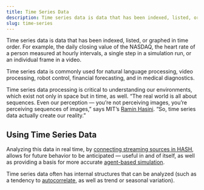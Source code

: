 ```yaml
---
title: Time Series Data
description: Time series data is data that has been indexed, listed, or graphed in time order. For example, the daily closing value of the NASDAQ, or a single step in a simulation run.
slug: time-series
---
```


Time series data is data that has been indexed, listed, or graphed in time order. For example, the daily closing value of the NASDAQ, the heart rate of a person measured at hourly intervals, a single step in a simulation run, or an individual frame in a video.

Time series data is commonly used for natural language processing, video processing, robot control, financial forecasting, and in medical diagnostics.

Time series data processing is critical to understanding our environments, which exist not only in space but in time, as well. “The real world is all about sequences. Even our perception — you’re not perceiving images, you’re perceiving sequences of images,” says MIT’s [Ramin Hasini](https://news.mit.edu/2021/machine-learning-adapts-0128). “So, time series data actually create our reality.”

## Using Time Series Data

Analyzing this data in real time, by [connecting streaming sources in HASH](https://hash.ai/platform), allows for future behavior to be anticipated — useful in and of itself, as well as providing a basis for more accurate [agent-based simulation](https://hash.ai/glossary/simulation).

Time series data often has internal structures that can be analyzed (such as a tendency to [autocorrelate](https://hash.ai/glossary/autocorrelation), as well as trend or seasonal variation).
